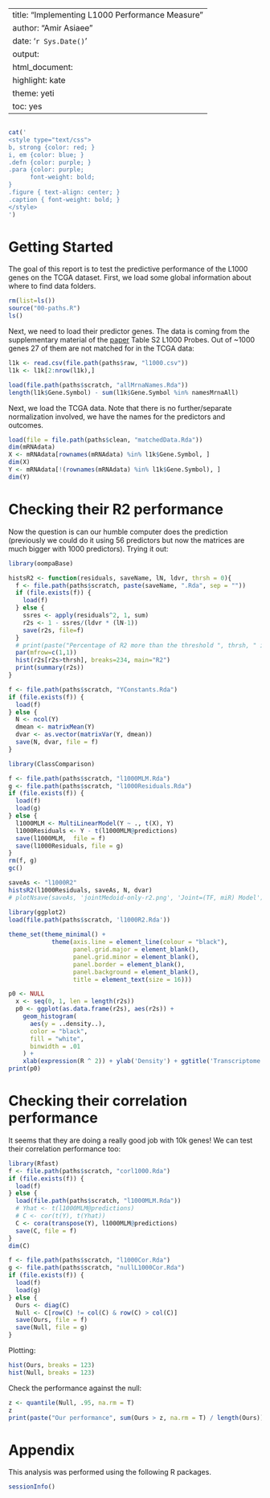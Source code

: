 
---
title: "Implementing L1000 Performance Measure"
author: "Amir Asiaee"
date: '`r Sys.Date()`'
output:
  html_document:
    highlight: kate
    theme: yeti
    toc: yes
---

```r
```

```r
cat('
<style type="text/css">
b, strong {color: red; }
i, em {color: blue; }
.defn {color: purple; }
.para {color: purple;
      font-weight: bold;
}
.figure { text-align: center; }
.caption { font-weight: bold; }
</style>
')
```

# Getting Started
The goal of this report is to test the predictive performance of the L1000 genes on the TCGA dataset. 
First, we load some global information about where to find data folders. 
```r
rm(list=ls())
source("00-paths.R")
ls()
```

Next, we need to load their predictor genes. The data is coming from the supplementary material of the [paper](https://www.cell.com/cell/fulltext/S0092-8674(17)31309-0) Table S2 L1000 Probes. Out of ~1000 genes 27 of them are not matched for in the TCGA data:
```r
l1k <- read.csv(file.path(paths$raw, "l1000.csv"))
l1k <- l1k[2:nrow(l1k),]

load(file.path(paths$scratch, "allMrnaNames.Rda"))
length(l1k$Gene.Symbol) - sum(l1k$Gene.Symbol %in% namesMrnaAll)
```

Next, we load the TCGA data. Note that there is no further/separate normalization involved, we have the names for the predictors and outcomes. 
```r
load(file = file.path(paths$clean, "matchedData.Rda"))
dim(mRNAdata)
X <- mRNAdata[rownames(mRNAdata) %in% l1k$Gene.Symbol, ]
dim(X)
Y <- mRNAdata[!(rownames(mRNAdata) %in% l1k$Gene.Symbol), ]
dim(Y)
```

# Checking their R2 performance

Now the question is can our humble computer does the prediction (previously we could do it using 56 predictors but now the matrices are much bigger with 1000 predictors). Trying it out: 

```r
library(oompaBase)

histsR2 <- function(residuals, saveName, lN, ldvr, thrsh = 0){
  f <- file.path(paths$scratch, paste(saveName, ".Rda", sep = ""))
  if (file.exists(f)) {
    load(f)
  } else {
    ssres <- apply(residuals^2, 1, sum)
    r2s <- 1 - ssres/(ldvr * (lN-1))
    save(r2s, file=f)
  }
  # print(paste("Percentage of R2 more than the threshold ", thrsh, " is ", sum(r2s >thrsh) /length(r2s), sep = ""))
  par(mfrow=c(1,1))
  hist(r2s[r2s>thrsh], breaks=234, main="R2") 
  print(summary(r2s))
} 

f <- file.path(paths$scratch, "YConstants.Rda")
if (file.exists(f)) {
  load(f)
} else {
  N <- ncol(Y)
  dmean <- matrixMean(Y)
  dvar <- as.vector(matrixVar(Y, dmean)) 
  save(N, dvar, file = f)
}

```

```r
library(ClassComparison)

f <- file.path(paths$scratch, "l1000MLM.Rda")
g <- file.path(paths$scratch, "l1000Residuals.Rda")
if (file.exists(f)) {
  load(f)
  load(g)
} else {
  l1000MLM <- MultiLinearModel(Y ~ ., t(X), Y)
  l1000Residuals <- Y - t(l1000MLM@predictions)
  save(l1000MLM,  file = f)
  save(l1000Residuals, file = g)
}
rm(f, g)
gc()

saveAs <- "l1000R2"
histsR2(l1000Residuals, saveAs, N, dvar)
# plotNsave(saveAs, 'jointMedoid-only-r2.png', 'Joint=(TF, miR) Model')
```

```r
library(ggplot2)
load(file.path(paths$scratch, 'l1000R2.Rda'))
 
theme_set(theme_minimal() + 
            theme(axis.line = element_line(colour = "black"),
                  panel.grid.major = element_blank(),
                  panel.grid.minor = element_blank(),
                  panel.border = element_blank(),
                  panel.background = element_blank(),
                  title = element_text(size = 16)))

p0 <- NULL
  x <- seq(0, 1, len = length(r2s))
  p0 <- ggplot(as.data.frame(r2s), aes(r2s)) +
    geom_histogram(
      aes(y = ..density..),
      color = "black",
      fill = "white",
      binwidth = .01
    ) +
    xlab(expression(R ^ 2)) + ylab('Density') + ggtitle('Transcriptome Prediction with L1000 Landmark Genes\n\u200B') + xlim(c(0, 1))
print(p0)
```

# Checking their correlation performance 

It seems that they are doing a really good job with 10k genes! We can test their correlation performance too: 

```r
library(Rfast)
f <- file.path(paths$scratch, "corl1000.Rda")
if (file.exists(f)) {
  load(f)
} else {
  load(file.path(paths$scratch, "l1000MLM.Rda"))
  # Yhat <- t(l1000MLM@predictions)
  # C <- cor(t(Y), t(Yhat))
  C <- cora(transpose(Y), l1000MLM@predictions)
  save(C, file = f)
}
dim(C)
```


```r
f <- file.path(paths$scratch, "l1000Cor.Rda")
g <- file.path(paths$scratch, "nullL1000Cor.Rda")
if (file.exists(f)) {
  load(f)
  load(g)
} else {
  Ours <- diag(C)
  Null <- C[row(C) != col(C) & row(C) > col(C)]
  save(Ours, file = f)
  save(Null, file = g)
}
```

Plotting:
```r
hist(Ours, breaks = 123)                    
hist(Null, breaks = 123)             
```
Check the performance against the null:

```r
z <- quantile(Null, .95, na.rm = T)
z
print(paste("Our performance", sum(Ours > z, na.rm = T) / length(Ours)))
```



# Appendix

This analysis was performed using the following R packages.
```r
sessionInfo()

```



